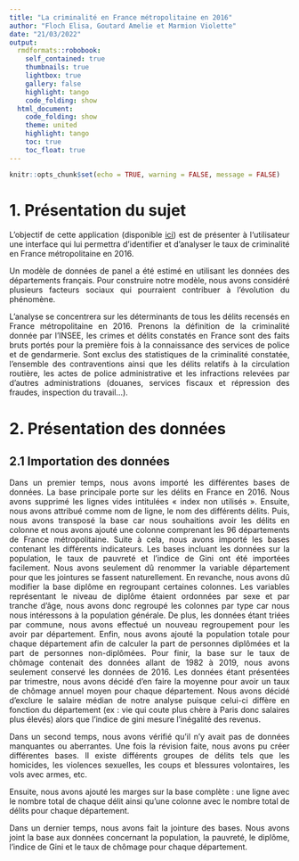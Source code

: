 ---
title: "La criminalité en France métropolitaine en 2016"
author: "Floch Elisa, Goutard Amelie et Marmion Violette"
date: "21/03/2022"
output: 
  rmdformats::robobook:
    self_contained: true
    thumbnails: true
    lightbox: true
    gallery: false
    highlight: tango
    code_folding: show
  html_document:
    code_folding: show
    theme: united
    highlight: tango
    toc: true
    toc_float: true
---

<style>body {text-align: justify}</style>

```{r setup, include=FALSE}
knitr::opts_chunk$set(echo = TRUE, warning = FALSE, message = FALSE)
```

# 1. Présentation du sujet 

L’objectif de cette application (disponible [ici](https://data.world/notgibs/rolling-stones-top-500-albums)) est de présenter à l‘utilisateur une interface qui lui permettra d’identifier et d’analyser le taux de criminalité en France métropolitaine en 2016. 

Un modèle de données de panel a été estimé en utilisant les données des départements français. Pour construire notre modèle, nous avons considéré plusieurs facteurs sociaux qui pourraient contribuer à l’évolution du phénomène.

L’analyse se concentrera sur les déterminants de tous les délits recensés en France métropolitaine en 2016. Prenons la définition de la criminalité donnée par l’INSEE, les crimes et délits constatés en France sont des faits bruts portés pour la première fois à la connaissance des services de police et de gendarmerie. Sont exclus des statistiques de la criminalité constatée, l'ensemble des contraventions ainsi que les délits relatifs à la circulation routière, les actes de police administrative et les infractions relevées par d'autres administrations (douanes, services fiscaux et répression des fraudes, inspection du travail...).

# 2. Présentation des données

## 2.1 Importation des données

Dans un premier temps, nous avons importé les différentes bases de données. La base principale porte sur les délits en France en 2016. Nous avons supprimé les lignes vides intitulées « index non utilisés ». Ensuite, nous avons attribué comme nom de ligne, le nom des différents délits. Puis, nous avons transposé la base car nous souhaitions avoir les délits en colonne et nous avons ajouté une colonne comprenant les 96 départements de France métropolitaine. Suite à cela, nous avons importé les bases contenant les différents indicateurs. Les bases incluant les données sur la population, le taux de pauvreté et l’indice de Gini ont été importées facilement. Nous avons seulement dû renommer la variable département pour que les jointures se fassent naturellement. En revanche, nous avons dû modifier la base diplôme en regroupant certaines colonnes. Les variables représentant le niveau de diplôme étaient ordonnées par sexe et par tranche d’âge, nous avons donc regroupé les colonnes par type car nous nous intéressons à la population générale. De plus, les données étant triées par commune, nous avons effectué un nouveau regroupement pour les avoir par département. Enfin, nous avons ajouté la population totale pour chaque département afin de calculer la part de personnes diplômées et la part de personnes non-diplômées. Pour finir, la base sur le taux de chômage contenait des données allant de 1982 à 2019, nous avons seulement conservé les données de 2016. Les données étant présentées par trimestre, nous avons décidé d’en faire la moyenne pour avoir un taux de chômage annuel moyen pour chaque département. Nous avons décidé d'exclure le salaire médian de notre analyse puisque celui-ci diffère en fonction du département (ex : vie qui coute plus chère à Paris donc salaires plus élevés) alors que l'indice de gini mesure l'inégalité des revenus. 

Dans un second temps, nous avons vérifié qu’il n’y avait pas de données manquantes ou aberrantes. Une fois la révision faite, nous avons pu créer différentes bases. Il existe différents groupes de délits tels que les homicides, les violences sexuelles, les coups et blessures volontaires, les vols avec armes, etc.

Ensuite, nous avons ajouté les marges sur la base complète : une ligne avec le nombre total de chaque délit ainsi qu’une colonne avec le nombre total de délits pour chaque département.

Dans un dernier temps, nous avons fait la jointure des bases. Nous avons joint la base aux données concernant la population, la pauvreté, le diplôme, l’indice de Gini et le taux de chômage pour chaque département.

